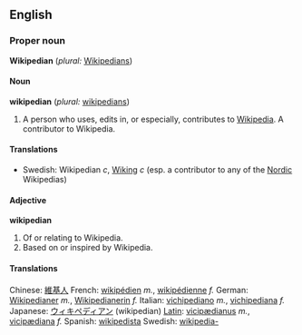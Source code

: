 ==English==

===Proper noun===
'''Wikipedian'''  (''plural:'' [[Wikipedians]])

====Noun====
'''wikipedian'''  (''plural:'' [[wikipedians]])
# A person who uses, edits in, or especially, contributes to [[Wikipedia]].  A contributor to Wikipedia.

====Translations====
*Swedish: Wikipedian ''c'', [[Wiking]] ''c'' (esp. a contributor to any of the [[Nordic]] Wikipedias)

====Adjective====
'''wikipedian'''
#Of or relating to Wikipedia.
#Based on or inspired by Wikipedia.

====Translations====
{{top}}
Chinese: [[維基人]]
French: [[wikipédien]] ''m.'', [[wikipédienne]] ''f.''
German: [[Wikipedianer]] ''m.'', [[Wikipedianerin]] ''f.''
Italian: [[vichipediano]] ''m.'', [[vichipediana]] ''f.''
{{mid}}
Japanese: [[ウィキペディアン]] (wikipedian)
[[Latin]]: [[vicipædianus]] ''m.'', [[vicipædiana]] ''f.''
Spanish: [[wikipedista]]
Swedish: [[wikipedia-]]
{{bottom}}